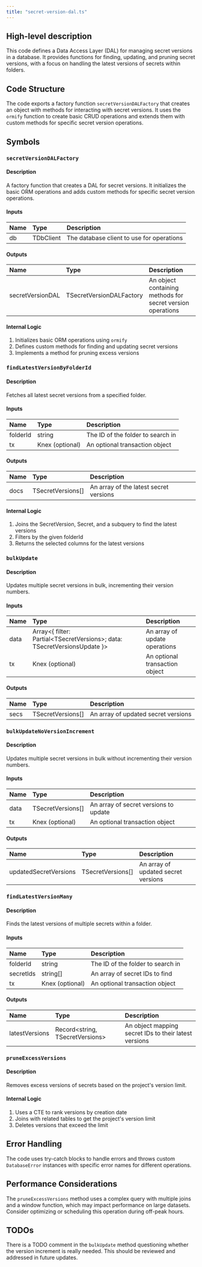 ```yaml
---
title: "secret-version-dal.ts"
---
```


## High-level description
This code defines a Data Access Layer (DAL) for managing secret versions in a database. It provides functions for finding, updating, and pruning secret versions, with a focus on handling the latest versions of secrets within folders.

## Code Structure
The code exports a factory function `secretVersionDALFactory` that creates an object with methods for interacting with secret versions. It uses the `ormify` function to create basic CRUD operations and extends them with custom methods for specific secret version operations.

## Symbols

### `secretVersionDALFactory`
#### Description
A factory function that creates a DAL for secret versions. It initializes the basic ORM operations and adds custom methods for specific secret version operations.

#### Inputs
| Name | Type | Description |
|:-----|:-----|:------------|
| db | TDbClient | The database client to use for operations |

#### Outputs
| Name | Type | Description |
|:-----|:-----|:------------|
| secretVersionDAL | TSecretVersionDALFactory | An object containing methods for secret version operations |

#### Internal Logic
1. Initializes basic ORM operations using `ormify`
2. Defines custom methods for finding and updating secret versions
3. Implements a method for pruning excess versions

### `findLatestVersionByFolderId`
#### Description
Fetches all latest secret versions from a specified folder.

#### Inputs
| Name | Type | Description |
|:-----|:-----|:------------|
| folderId | string | The ID of the folder to search in |
| tx | Knex (optional) | An optional transaction object |

#### Outputs
| Name | Type | Description |
|:-----|:-----|:------------|
| docs | TSecretVersions[] | An array of the latest secret versions |

#### Internal Logic
1. Joins the SecretVersion, Secret, and a subquery to find the latest versions
2. Filters by the given folderId
3. Returns the selected columns for the latest versions

### `bulkUpdate`
#### Description
Updates multiple secret versions in bulk, incrementing their version numbers.

#### Inputs
| Name | Type | Description |
|:-----|:-----|:------------|
| data | Array&lt;{ filter: Partial&lt;TSecretVersions&gt;; data: TSecretVersionsUpdate }&gt; | An array of update operations |
| tx | Knex (optional) | An optional transaction object |

#### Outputs
| Name | Type | Description |
|:-----|:-----|:------------|
| secs | TSecretVersions[] | An array of updated secret versions |

### `bulkUpdateNoVersionIncrement`
#### Description
Updates multiple secret versions in bulk without incrementing their version numbers.

#### Inputs
| Name | Type | Description |
|:-----|:-----|:------------|
| data | TSecretVersions[] | An array of secret versions to update |
| tx | Knex (optional) | An optional transaction object |

#### Outputs
| Name | Type | Description |
|:-----|:-----|:------------|
| updatedSecretVersions | TSecretVersions[] | An array of updated secret versions |

### `findLatestVersionMany`
#### Description
Finds the latest versions of multiple secrets within a folder.

#### Inputs
| Name | Type | Description |
|:-----|:-----|:------------|
| folderId | string | The ID of the folder to search in |
| secretIds | string[] | An array of secret IDs to find |
| tx | Knex (optional) | An optional transaction object |

#### Outputs
| Name | Type | Description |
|:-----|:-----|:------------|
| latestVersions | Record&lt;string, TSecretVersions&gt; | An object mapping secret IDs to their latest versions |

### `pruneExcessVersions`
#### Description
Removes excess versions of secrets based on the project's version limit.

#### Internal Logic
1. Uses a CTE to rank versions by creation date
2. Joins with related tables to get the project's version limit
3. Deletes versions that exceed the limit

## Error Handling
The code uses try-catch blocks to handle errors and throws custom `DatabaseError` instances with specific error names for different operations.

## Performance Considerations
The `pruneExcessVersions` method uses a complex query with multiple joins and a window function, which may impact performance on large datasets. Consider optimizing or scheduling this operation during off-peak hours.

## TODOs
There is a TODO comment in the `bulkUpdate` method questioning whether the version increment is really needed. This should be reviewed and addressed in future updates.